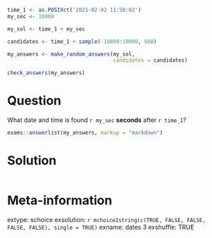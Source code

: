 ```r
time_1 <- as.POSIXct('2021-02-02 11:50:02')
my_sec <- 10000

my_sol <- time_1 + my_sec
```

```r
candidates <- time_1 + sample(-10000:10000, 500)

my_answers <- make_random_answers(my_sol, 
                                  candidates = candidates)

check_answers(my_answers)

```

Question
========

What date and time is found `r my_sec` **seconds** after `r time_1`?


```r
exams::answerlist(my_answers, markup = "markdown")
```

Solution
================

```r
```

Meta-information
================
extype: schoice
exsolution: `r mchoice2string(c(TRUE, FALSE, FALSE, FALSE, FALSE), single = TRUE)`
exname: dates 3
exshuffle: TRUE
